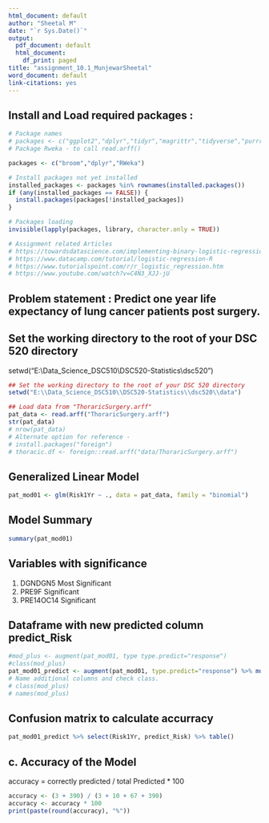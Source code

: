 ```yaml
---
html_document: default
author: "Sheetal M"
date: "`r Sys.Date()`"
output:
  pdf_document: default
  html_document:
    df_print: paged
title: "assignment_10.1_MunjewarSheetal"
word_document: default
link-citations: yes
---
```


## Install and Load required packages :
```r
# Package names
# packages <- c("ggplot2","dplyr","tidyr","magrittr","tidyverse","purrr")
# Package Rweka - to call read.arff()

packages <- c("broom","dplyr","RWeka")

# Install packages not yet installed
installed_packages <- packages %in% rownames(installed.packages())
if (any(installed_packages == FALSE)) {
  install.packages(packages[!installed_packages])
}

# Packages loading
invisible(lapply(packages, library, character.only = TRUE))

# Assignment related Articles 
# https://towardsdatascience.com/implementing-binary-logistic-regression-in-r-7d802a9d98fe
# https://www.datacamp.com/tutorial/logistic-regression-R
# https://www.tutorialspoint.com/r/r_logistic_regression.htm
# https://www.youtube.com/watch?v=C4N3_XJJ-jU

```

## Problem statement : Predict one year life expectancy of lung cancer patients post surgery.

## Set the working directory to the root of your DSC 520 directory
setwd("E:\\Data_Science_DSC510\\DSC520-Statistics\\dsc520") 

``` r

## Set the working directory to the root of your DSC 520 directory
setwd("E:\\Data_Science_DSC510\\DSC520-Statistics\\dsc520\\data") 

## Load data from "ThoraricSurgery.arff"
pat_data <- read.arff("ThoraricSurgery.arff")
str(pat_data)
# nrow(pat_data)
# Alternate option for reference -  
# install.packages("foreign")
# thoracic.df <- foreign::read.arff("data/ThoraricSurgery.arff")

```


##  Generalized Linear Model 
```r
pat_mod01 <- glm(Risk1Yr ~ ., data = pat_data, family = "binomial")
```

##  Model Summary 
```r
summary(pat_mod01)
```

## Variables with significance

1. DGNDGN5 Most Significant
2. PRE9F Significant
3. PRE14OC14 Significant


## Dataframe with new predicted column predict_Risk
```r

#mod_plus <- augment(pat_mod01, type type.predict="response")
#class(mod_plus)
pat_mod01_predict <- augment(pat_mod01, type.predict="response") %>% mutate(predict_Risk = round(.fitted))
# Name additional columns and check class.
# class(mod_plus)
# names(mod_plus)

```

## Confusion matrix to calculate accurracy
```r
pat_mod01_predict %>% select(Risk1Yr, predict_Risk) %>% table()
```

## c. Accuracy of the Model
accuracy = correctly predicted / total Predicted * 100

```r
accuracy <- (3 + 390) / (3 + 10 + 67 + 390)
accuracy <- accuracy * 100
print(paste(round(accuracy), "%"))
```


